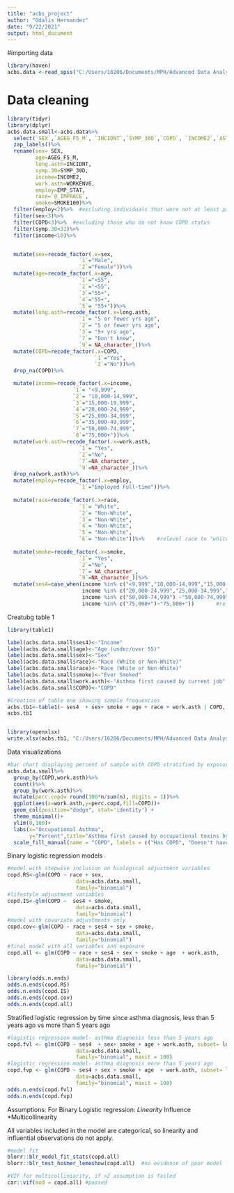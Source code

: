 ```yaml
---
title: "acbs_project"
author: "Odalis Hernandez"
date: "9/22/2021"
output: html_document
---
```


#importing data

```r
library(haven)
acbs.data <-read_spss("C:/Users/16206/Documents/MPH/Advanced Data Analysis/2018 ACBS Adult Data SPSS/ACBS_2018_ADULT_PUBLIC_LLCP.sav")
```

# Data cleaning 
```r
library(tidyr)
library(dplyr)
acbs.data.small<-acbs.data%>%
  select(`SEX`,`AGEG_F5_M`, `INCIDNT`,`SYMP_30D`,`COPD`, `INCOME2`,`ASTHMAGE`,`WORKENV6`, `EMP_STAT`, `@_IMPRACE`, `SMOKE100`)%>%
  zap_labels()%>%
  rename(sex= SEX,
         age=AGEG_F5_M,
         long.asth=INCIDNT,
         symp.30=SYMP_30D,
         income=INCOME2,
         work.asth=WORKENV6,
         employ=EMP_STAT,
         race=`@_IMPRACE`,
         smoke=SMOKE100)%>%
  filter(employ<2)%>%  #excluding individuals that were not at least part-time employed
  filter(sex<3)%>%
  filter(COPD<3)%>%  #excluding those who do not know COPD status
  filter(symp.30<31)%>%
  filter(income<10)%>%


  mutate(sex=recode_factor(.x=sex,
                       `1`="Male",
                       `2`="Female"))%>%
  mutate(age=recode_factor(.x=age,
                       `1`="<55",
                       `2`="<55",
                       `3`="55+",
                       `4`="55+",
                       `5`= "55+"))%>%
  mutate(long.asth=recode_factor(.x=long.asth,
                       `1`= "5 or fewer yrs ago",
                       `2`= "5 or fewer yrs ago",
                       `3`= "5+ yrs ago",
                       `7`= "Don't know",
                       `9`= NA_character_))%>%
  mutate(COPD=recode_factor(.x=COPD,
                            `1`="Yes",
                            `2`="No"))%>%
  drop_na(COPD)%>%

  mutate(income=recode_factor(.x=income,
                     `1`= "<9,999",
                     `2`= "10,000-14,999",
                     `3`="15,000-19,999",
                     `4`="20,000-24,999",
                     `5`="25,000-34,999",
                     `6`="35,000-49,999",
                     `7`="50,000-74,999",
                     `8`="75,000+"))%>%
  mutate(work.asth=recode_factor(.x=work.asth,
                       `1`= "Yes",
                       `2`="No",
                       `7`=NA_character_,
                       `9`=NA_character_))%>%
  drop_na(work.asth)%>%
  mutate(employ=recode_factor(.x=employ,
                       `1`="Employed Full-time"))%>%
  
  mutate(race=recode_factor(.x=race,
                       `1`= "White",
                       `2`= "Non-White",
                       `3`= "Non-White",
                       `4`= "Non-White",
                       `5`= "Non-White",
                       `6`= "Non-White"))%>%    #relevel race to "white" or "non-white"
  
  mutate(smoke=recode_factor(.x=smoke,
                       `1`= "Yes",
                       `2`="No",
                       `7`= NA_character_,
                       `9`=NA_character_))%>%
  mutate(ses4=case_when(income %in% c("<9,999","10,000-14,999","15,000-19,999") ~ "<19,999",
                        income %in% c("20,000-24,999","25,000-34,999","35,000-49,999") ~"20,000-49,999",
                        income %in% c("50,000-74,999") ~"50,000-74,999",
                        income %in% c("75,000+")~"75,000+"))       #releveling income to 4 levels

```


Creatubg table 1
```r
library(table1)

label(acbs.data.small$ses4)<-"Income"
label(acbs.data.small$age)<-"Age (under/over 55)"
label(acbs.data.small$sex)<-"Sex"
label(acbs.data.small$race)<-"Race (White or Non-White)"
label(acbs.data.small$race)<-"Race (White or Non-White)"
label(acbs.data.small$smoke)<-"Ever Smoked"
label(acbs.data.small$work.asth)<-"Asthma first caused by current job"
label(acbs.data.small$COPD)<-"COPD"

#Creation of table one showing sample frequencies
acbs.tb1<-table1(~ ses4  + sex+ smoke + age + race + work.asth | COPD, data=acbs.data.small,overall="Total", rowlabelhead="Variable")
acbs.tb1


library(openxlsx)
write.xlsx(acbs.tb1, "C:/Users/16206/Documents/MPH/Advanced Data Analysis/acbs_tb1.xlsx")   #exporting table1 to excel

```

Data visualizations 
```r
#bar chart displaying percent of sample with COPD stratified by exposure variable
acbs.data.small%>%
  group_by(COPD,work.asth)%>%
  count()%>%
  group_by(work.asth)%>%
  mutate(perc.copd= round(100*n/sum(n), digits = 1))%>%
  ggplot(aes(x=work.asth,y=perc.copd,fill=COPD))+
  geom_col(position="dodge", stat='identity') +
  theme_minimal()+
  ylim(0,100)+
  labs(x="Occupational Asthma",
       y="Percent",title="Asthma first caused by occupational toxins by COPD status, ACBS 2018") +
  scale_fill_manual(name = "COPD", labels = c("Has COPD", "Doesn't have COPD"), values=c("#04af57","#6d62d1"))

```

Binary logistic regression models
```r
#model with stepwise inclusion on biological adjustment variables
copd.RS<-glm(COPD ~ race + sex, 
                      data=acbs.data.small, 
                      family="binomial")
#lifestyle adjustment variables
copd.IS<-glm(COPD ~  ses4 + smoke, 
                      data=acbs.data.small, 
                      family="binomial")
#model with covariate adjustments only
copd.cov<-glm(COPD ~ race + ses4 + sex + smoke, 
                      data=acbs.data.small, 
                      family="binomial")
#final model with all variables and exposure
copd.all <- glm(COPD ~ race + ses4 + sex + smoke + age  + work.asth, 
                      data=acbs.data.small, 
                      family="binomial") 

library(odds.n.ends)
odds.n.ends(copd.RS)
odds.n.ends(copd.IS)
odds.n.ends(copd.cov)
odds.n.ends(copd.all)

```

Stratified logistic regression by time since asthma diagnosis, less than 5 years ago vs more than 5 years ago
```r
#logistic regression model- asthma diagnosis less than 5 years ago
copd.fvl <- glm(COPD ~ ses4  + sex+ smoke + age + work.asth, subset= long.asth== "5 or fewer yrs ago",
                      data=acbs.data.small, 
                      family="binomial", maxit = 100) 
#logistic regression model- asthma diagnosis more than 5 years ago
copd.fvp <- glm(COPD ~ ses4 + sex + smoke + age  + work.asth, subset= long.asth== "5+ yrs ago",
                      data=acbs.data.small,
                      family="binomial", maxit = 100) 
odds.n.ends(copd.fvl)
odds.n.ends(copd.fvp)
```

Assumptions:
For Binary Logistic regression:
*Linearity
*Influence
*Multicollinearity

All variables included in the model are categorical, so linearity and influential observations do not apply.
```r
#model fit
blorr::blr_model_fit_stats(copd.all)
blorr::blr_test_hosmer_lemeshow(copd.all)  #no evidence of poor model fit 

#VIF for multicolliniarity, if >2 assumption is failed
car::vif(mod = copd.all) #passed

```


